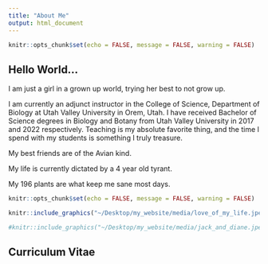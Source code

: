 ```yaml
---
title: "About Me"
output: html_document
---
```


```r
knitr::opts_chunk$set(echo = FALSE, message = FALSE, warning = FALSE)

```

## Hello World...

I am just a girl in a grown up world, trying her best to not grow up.

I am currently an adjunct instructor in the College of Science, Department of Biology at 
Utah Valley University in Orem, Utah. I have received Bachelor of Science degrees in Biology
and Botany from Utah Valley University in 2017 and 2022 respectively. Teaching is my absolute favorite thing, and the time I spend with my students is something I truly treasure.

My best friends are of the Avian kind.

My life is currently dictated by a 4 year old tyrant.

My 196 plants are what keep me sane most days.

```r
knitr::opts_chunk$set(echo = FALSE, message = FALSE, warning = FALSE)

knitr::include_graphics("~/Desktop/my_website/media/love_of_my_life.jpeg")

#knitr::include_graphics("~/Desktop/my_website/media/jack_and_diane.jpeg")

```

## Curriculum Vitae

```r



```

